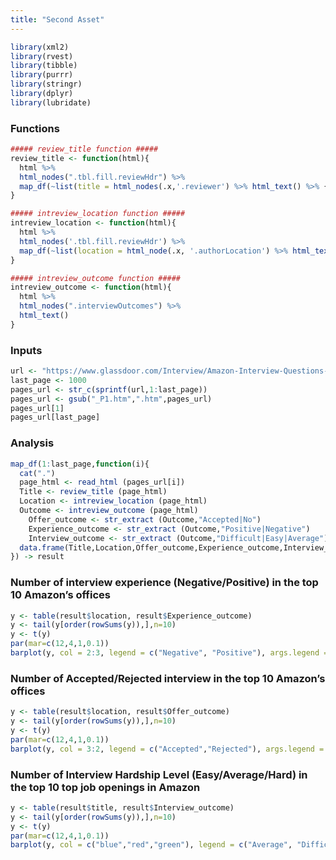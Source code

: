 ```yaml
---
title: "Second Asset"
---
```


```r
library(xml2)
library(rvest)
library(tibble)
library(purrr)
library(stringr)
library(dplyr)
library(lubridate)
```

### Functions
```r
##### review_title function ##### 
review_title <- function(html){
  html %>%
  html_nodes(".tbl.fill.reviewHdr") %>%
  map_df(~list(title = html_nodes(.x,'.reviewer') %>% html_text() %>% {if(length(.) == 0) NA else .}))
}

##### intreview_location function ##### 
intreview_location <- function(html){
  html %>%
  html_nodes('.tbl.fill.reviewHdr') %>%
  map_df(~list(location = html_node(.x, '.authorLocation') %>% html_text() %>% {if(length(.) == 0) NA else .}))
}

##### intreview_outcome function ##### 
intreview_outcome <- function(html){
  html %>%
  html_nodes(".interviewOutcomes") %>%
  html_text()
}
```

### Inputs
```r
url <- "https://www.glassdoor.com/Interview/Amazon-Interview-Questions-E6036_P%d.htm"
last_page <- 1000
pages_url <- str_c(sprintf(url,1:last_page))
pages_url <- gsub("_P1.htm",".htm",pages_url)
pages_url[1]
pages_url[last_page]
```

### Analysis
```r
map_df(1:last_page,function(i){
  cat(".")
  page_html <- read_html (pages_url[i])
  Title <- review_title (page_html)
  Location <- intreview_location (page_html)
  Outcome <- intreview_outcome (page_html)
    Offer_outcome <- str_extract (Outcome,"Accepted|No")
    Experience_outcome <- str_extract (Outcome,"Positive|Negative")
    Interview_outcome <- str_extract (Outcome,"Difficult|Easy|Average")
  data.frame(Title,Location,Offer_outcome,Experience_outcome,Interview_outcome,stringsAsFactors = FALSE)
}) -> result
```

### Number of interview experience (Negative/Positive) in the top 10 Amazon's offices
```r
y <- table(result$location, result$Experience_outcome)
y <- tail(y[order(rowSums(y)),],n=10)
y <- t(y)
par(mar=c(12,4,1,0.1))
barplot(y, col = 2:3, legend = c("Negative", "Positive"), args.legend = list(x ='top'), ylab = "Counts", cex.axis=0.8, cex.name=0.8, las=2, lwd=2, beside=TRUE)
```

### Number of Accepted/Rejected interview in the top 10 Amazon's offices
```r
y <- table(result$location, result$Offer_outcome)
y <- tail(y[order(rowSums(y)),],n=10)
y <- t(y)
par(mar=c(12,4,1,0.1))
barplot(y, col = 3:2, legend = c("Accepted","Rejected"), args.legend = list(x ='top'), ylab = "Counts", cex.axis=0.8, cex.name=0.8, las=2, lwd=2, beside=TRUE)
```

### Number of Interview Hardship Level (Easy/Average/Hard) in the top 10 top job openings in Amazon
```r
y <- table(result$title, result$Interview_outcome)
y <- tail(y[order(rowSums(y)),],n=10)
y <- t(y)
par(mar=c(12,4,1,0.1))
barplot(y, col = c("blue","red","green"), legend = c("Average", "Difficult", "Easy"), args.legend = list(x ='top'), ylab = "Counts", cex.axis=0.8, cex.name=0.8, las=2, lwd=2, beside=TRUE)
```